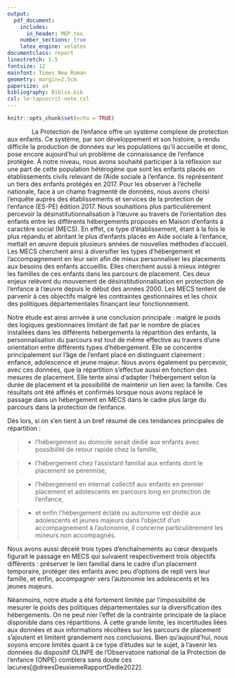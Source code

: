 ```yaml
---
output: 
  pdf_document:
    includes:
      in_header: MEP.tex
    number_sections: true
    latex_engine: xelatex
documentclass: report
linestretch: 1.5
fontsize: 12
mainfont: Times New Roman
geometry: margin=2.5cm
papersize: a4
bibliography: Biblio.bib
csl: le-tapuscrit-note.csl
---
```

\pagestyle{empty}
```r
knitr::opts_chunk$set(echo = TRUE)
```

```{=tex}
\phantomsection
\addcontentsline{toc}{chapter}{Conclusion}
\chapter*{\huge Conclusion}
```
\vspace{.5cm}

|               La Protection de l’enfance offre un système complexe de protection aux enfants. Ce système, par son développement et son histoire, a rendu difficile la production de données sur les populations qu’il accueille et donc, pose encore aujourd’hui un problème de connaissance de l’enfance protégée. À notre niveau, nous avons souhaité participer à la réflexion sur une part de cette population hétérogène que sont les enfants placés en établissements civils relevant de l’Aide sociale à l’enfance. Ils représentent un tiers des enfants protégés en 2017. Pour les observer à l’échelle nationale, face à un champ fragmenté de données, nous avons choisi l’enquête auprès des établissements et services de la protection de l’enfance (ES-PE) édition 2017. Nous souhaitions plus particulièrement percevoir la désinstitutionnalisation à l’œuvre au travers de l’orientation des enfants entre les différents hébergements proposés en Maison d’enfants à caractère social (MECS). En effet, ce type d’établissement, étant à la fois le plus répandu et abritant le plus d’enfants placés en Aide sociale à l’enfance, mettait en œuvre depuis plusieurs années de nouvelles méthodes d’accueil. Les MECS cherchent ainsi à diversifier les types d’hébergement et l’accompagnement en leur sein afin de mieux personnaliser les placements aux besoins des enfants accueillis. Elles cherchent aussi à mieux intégrer les familles de ces enfants dans les parcours de placement. Ces deux enjeux relèvent du mouvement de désinstitutionnalisation en protection de l’enfance à l’œuvre depuis le début des années 2000. Les MECS tentent de parvenir à ces objectifs malgré les contraintes gestionnaires et les choix des politiques départementales finançant leur fonctionnement.

Notre étude est ainsi arrivée à une conclusion principale : malgré le poids des logiques gestionnaires limitant de fait par le nombre de places installées dans les différents hébergements la répartition des enfants, la personnalisation du parcours est tout de même effective au travers d’une orientation entre différents types d’hébergement. Elle se concentre principalement sur l’âge de l’enfant placé en distinguant clairement : enfance, adolescence et jeune majeur. Nous avons également pu percevoir, avec ces données, que la répartition s’effectue aussi en fonction des mesures de placement. Elle tente ainsi d’adapter l’hébergement selon la durée de placement et la possibilité de maintenir un lien avec la famille. Ces résultats ont été affinés et confirmés lorsque nous avons replacé le passage dans un hébergement en MECS dans le cadre plus large du parcours dans la protection de l’enfance.

Dès lors, si on s’en tient à un bref résumé de ces tendances principales de répartition : 

> -	l’hébergement au domicile serait dédié aux enfants avec possibilité de retour rapide chez la famille, 

> -	l’hébergement chez l’assistant familial aux enfants dont le placement se pérennise,

> -	 l’hébergement en internat collectif aux enfants en premier placement et adolescents en parcours long en protection de l’enfance, 

> -	et enfin l’hébergement éclaté ou autonome est dédié aux adolescents et jeunes majeurs dans l’objectif d’un accompagnement à l’autonomie, il concerne particulièrement les mineurs non accompagnés.

Nous avons aussi décelé trois types d’enchaînements au cœur desquels figurait le passage en MECS qui suivaient respectivement trois objectifs différents : préserver le lien familial dans le cadre d’un placement temporaire, protéger des enfants avec peu d’options de repli vers leur famille, et enfin, accompagner vers l’autonomie les adolescents et les jeunes majeurs.

Néanmoins, notre étude a été fortement limitée par l’impossibilité de mesurer le poids des politiques départementales sur la diversification des hébergements. On ne peut nier l’effet de la contrainte principale de la place disponible dans ces répartitions. À cette grande limite, les incertitudes liées aux données et aux informations récoltées sur les parcours de placement s’ajoutent et limitent grandement nos conclusions. Bien qu’aujourd’hui, nous soyons encore limités quant à ce type d’études sur le sujet, à l’avenir les données du dispositif OLINPE de l’Observatoire national de la Protection de l’enfance (ONPE) comblera sans doute ces lacunes[@dreesDeuxiemeRapportDedie2022].

